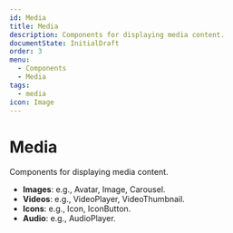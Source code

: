 ```yaml
---
id: Media
title: Media
description: Components for displaying media content.
documentState: InitialDraft
order: 3
menu:
  - Components
  - Media
tags:
  - media
icon: Image
---
```


# Media

Components for displaying media content.

- **Images**: e.g., Avatar, Image, Carousel.
- **Videos**: e.g., VideoPlayer, VideoThumbnail.
- **Icons**: e.g., Icon, IconButton.
- **Audio**: e.g., AudioPlayer.
